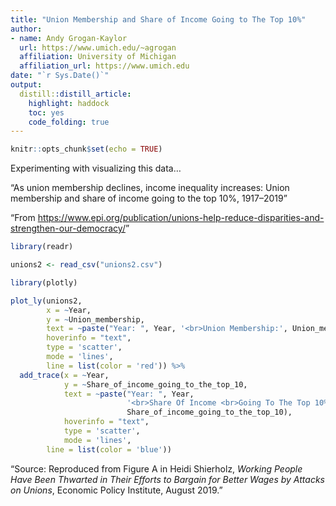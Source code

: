 ```yaml
---
title: "Union Membership and Share of Income Going to The Top 10%"
author:
- name: Andy Grogan-Kaylor
  url: https://www.umich.edu/~agrogan
  affiliation: University of Michigan
  affiliation_url: https://www.umich.edu
date: "`r Sys.Date()`"
output:
  distill::distill_article:
    highlight: haddock
    toc: yes
    code_folding: true
---
```


```r

knitr::opts_chunk$set(echo = TRUE)

```

Experimenting with visualizing this data...

"As union membership declines, income inequality increases: Union membership and share of income going to the top 10%, 1917–2019"

"From [https://www.epi.org/publication/unions-help-reduce-disparities-and-strengthen-our-democracy/](https://www.epi.org/publication/unions-help-reduce-disparities-and-strengthen-our-democracy/)"

```r

library(readr)

unions2 <- read_csv("unions2.csv")

```

```r

library(plotly)

plot_ly(unions2, 
        x = ~Year, 
        y = ~Union_membership, 
        text = ~paste("Year: ", Year, '<br>Union Membership:', Union_membership),
        hoverinfo = "text",
        type = 'scatter', 
        mode = 'lines', 
        line = list(color = 'red')) %>%
  add_trace(x = ~Year, 
            y = ~Share_of_income_going_to_the_top_10, 
            text = ~paste("Year: ", Year, 
                          '<br>Share Of Income <br>Going To The Top 10%:',
                          Share_of_income_going_to_the_top_10),
            hoverinfo = "text",
            type = 'scatter',
            mode = 'lines', 
        line = list(color = 'blue')) 


```



"Source: Reproduced from Figure A in Heidi Shierholz, *Working People Have Been Thwarted in Their Efforts to Bargain for Better Wages by Attacks on Unions*, Economic Policy Institute, August 2019. "






